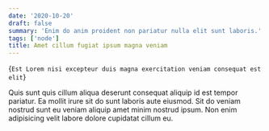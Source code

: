 ```yaml
---
date: '2020-10-20'
draft: false
summary: 'Enim do anim proident non pariatur nulla elit sunt laboris.'
tags: ['node']
title: Amet cillum fugiat ipsum magna veniam
---
```


<BlogHeader>{`Est Lorem nisi excepteur duis magna exercitation veniam consequat est elit`}</BlogHeader>

Quis sunt quis cillum aliqua deserunt consequat aliquip id est tempor pariatur.
Ea mollit irure sit do sunt laboris aute eiusmod. Sit do veniam nostrud sunt eu
veniam aliquip amet minim nostrud ipsum. Non enim adipisicing velit labore
dolore cupidatat cillum eu.

